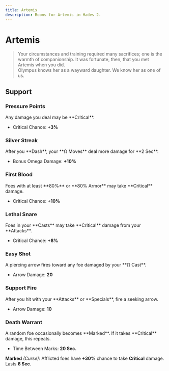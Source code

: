 ```yaml
---
title: Artemis
description: Boons for Artemis in Hades 2.
---
```



# <IconArtemis className="mb-2" /> Artemis

> Your circumstances and training required many sacrifices; one is the warmth of
> companionship. It was fortunate, then, that you met Artemis when you did.\
> Olympus knows her as a wayward daughter. We know her as one of us.

## Support

### Pressure Points

<Boon element="earth">
Any damage you deal may be **Critical**.

- Critical Chance: **+3%**

</Boon>

### Silver Streak

<Boon element="air">
After you **Dash**, your **Ω Moves** deal more damage for **2 Sec**.

- Bonus Omega Damage: **+10%**

</Boon>

### First Blood

<Boon element="earth">
Foes with at least **80%** <IconLife /> or **80% Armor** may take **Critical** damage.

- Critical Chance: **+10%**

</Boon>

### Lethal Snare

<Boon element="earth">
Foes in your **Casts** may take **Critical** damage from your **Attacks**.

- Critical Chance: **+8%**

</Boon>

### Easy Shot

<Boon element="air">
A piercing arrow fires toward any foe damaged by your **Ω Cast**.

- Arrow Damage: **20**

</Boon>

### Support Fire

<Boon element="air">
After you hit with your **Attacks** or **Specials**, fire a seeking arrow.

- Arrow Damage: **10**

</Boon>

### Death Warrant

<Boon element="earth">
A random foe occasionally becomes **Marked**. If it takes **Critical** damage, this repeats.

- Time Between Marks: **20 Sec.**

**Marked** _(Curse)_: Afflicted foes have **+30%** chance to take **Critical** damage. Lasts **6 Sec**.

</Boon>
